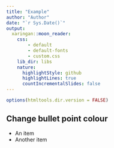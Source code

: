 ```yaml
---
title: "Example"
author: "Author"
date: "`r Sys.Date()`"
output:
  xaringan::moon_reader:
    css: 
        - default
        - default-fonts
        - custom.css
    lib_dir: libs
    nature:
      highlightStyle: github
      highlightLines: true
      countIncrementalSlides: false
---
```


```r
options(htmltools.dir.version = FALSE)
```

## Change bullet point colour

* An item
* Another item